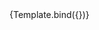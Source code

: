 
<Meta title="Atoms/ProgressBars" component={CircularProgress} />


<Canvas>
  <Story
    name="Circular"
    args={{
      value: 50,
      size: 'sm',
      color: "drab.900",
      trackColor: "drab.700",
    }}
  >
    {Template.bind({})}
  </Story>
</Canvas>
